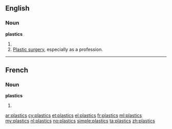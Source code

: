 ==English==

===Noun===
'''plastics'''

# {{plural of|plastic}}
# [[plastic surgery|Plastic surgery]], especially as a profession.

----

==French==

===Noun===
'''plastics''' {{m}}

# {{plural of|plastic|lang=fr}}

[[ar:plastics]]
[[cy:plastics]]
[[et:plastics]]
[[el:plastics]]
[[fr:plastics]]
[[ml:plastics]]
[[my:plastics]]
[[nl:plastics]]
[[no:plastics]]
[[simple:plastics]]
[[ta:plastics]]
[[zh:plastics]]